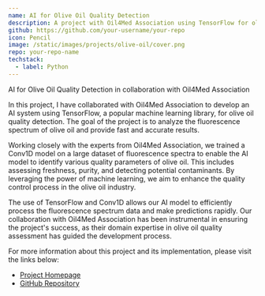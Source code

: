 ```yaml
---
name: AI for Olive Oil Quality Detection
description: A project with Oil4Med Association using TensorFlow for olive oil quality detection
github: https://github.com/your-username/your-repo
icon: Pencil
image: /static/images/projects/olive-oil/cover.png
repo: your-repo-name
techstack:
  - label: Python
---
```


AI for Olive Oil Quality Detection in collaboration with Oil4Med Association

In this project, I have collaborated with Oil4Med Association to develop an AI system using TensorFlow, a popular machine learning library, for olive oil quality detection. The goal of the project is to analyze the fluorescence spectrum of olive oil and provide fast and accurate results.

Working closely with the experts from Oil4Med Association, we trained a Conv1D model on a large dataset of fluorescence spectra to enable the AI model to identify various quality parameters of olive oil. This includes assessing freshness, purity, and detecting potential contaminants. By leveraging the power of machine learning, we aim to enhance the quality control process in the olive oil industry.

The use of TensorFlow and Conv1D allows our AI model to efficiently process the fluorescence spectrum data and make predictions rapidly. Our collaboration with Oil4Med Association has been instrumental in ensuring the project's success, as their domain expertise in olive oil quality assessment has guided the development process.

For more information about this project and its implementation, please visit the links below:

- [Project Homepage](https://your-website-url.com)
- [GitHub Repository](https://github.com/your-username/your-repo)
